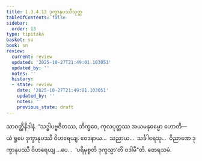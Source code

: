 ```yaml
---
title: 1.3.4.13 ဒုက္ခာနုပဿီသုတ္တ
tableOfContents: false
sidebar:
  order: 13
type: tipitaka
basket: su
book: sn
review:
  current: review
  updated: '2025-10-27T21:49:01.103051'
  updated_by: ''
  notes: ''
  history:
  - state: review
    date: '2025-10-27T21:49:01.103051'
    updated_by: ''
    notes: ''
    previous_state: draft
---
```



<ReviewStatus review={frontmatter.review} showDetails={true} />

<HypothesisAnnotation frontmatter={frontmatter} />

<DynamicBreadcrumb />

<Division number="148" book="sn" e="ch" v="18" p="301">

<Paragraph number="785" book="sn">
သာဝတ္ထိနိဒါနံ. “သဒ္ဓါပဗ္ဗဇိတဿ, ဘိက္ခဝေ, ကုလပုတ္တဿ အယမနုဓမ္မော ဟောတိ—  ယံ ရူပေ ဒုက္ခာနုပဿီ ဝိဟရေယျ. ဝေဒနာယ…  သညာယ…  သင်္ခါရေသု…  ဝိညာဏေ ဒုက္ခာနုပဿီ ဝိဟရေယျ …ပေ…  ‘ပရိမုစ္စတိ ဒုက္ခသ္မာ’တိ ဝဒါမီ”တိ.

</Paragraph>
</Division>

<Paragraph number="786" type="center" book="sn">
တေရသမံ.
</Paragraph>